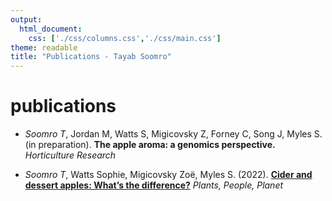 ```yaml
---
output:
  html_document:
    css: ['./css/columns.css','./css/main.css']
theme: readable
title: "Publications - Tayab Soomro"
---
```


# publications

- *Soomro T*, Jordan M, Watts S, Migicovsky Z, Forney C, Song J, Myles S. (in preparation). **The apple aroma: a genomics perspective.** *Horticulture Research*

- *Soomro T*, Watts Sophie, Migicovsky Zoë, Myles S. (2022). [**Cider and dessert apples: What's the difference?**](https://nph.onlinelibrary.wiley.com/doi/full/10.1002/ppp3.10284) *Plants, People, Planet*





